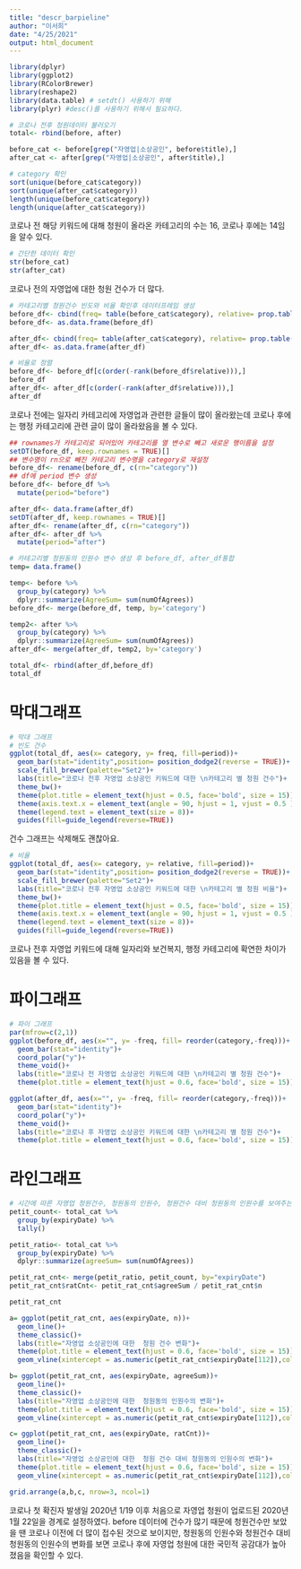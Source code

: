 ```yaml
---
title: "descr_barpieline"
author: "이서희"
date: "4/25/2021"
output: html_document
---
```

```r
library(dplyr)
library(ggplot2)
library(RColorBrewer)
library(reshape2)
library(data.table) # setdt() 사용하기 위해
library(plyr) #desc()를 사용하기 위해서 필요하다.
```


```r
# 코로나 전후 청원데이터 불러오기
total<- rbind(before, after)

before_cat <- before[grep("자영업|소상공인", before$title),]
after_cat <- after[grep("자영업|소상공인", after$title),]

```

```r
# category 확인
sort(unique(before_cat$category))
sort(unique(after_cat$category))
length(unique(before_cat$category))
length(unique(after_cat$category))
```
코로나 전 해당 키워드에 대해 청원이 올라온 카테고리의 수는 16, 코로나 후에는 14임을 알수 있다. 

```r
# 간단한 데이터 확인
str(before_cat)
str(after_cat)
```
코로나 전의 자영업에 대한 청원 건수가 더 많다. 

```r
# 카테고리별 청원건수 빈도와 비율 확인후 데이터프레임 생성
before_df<- cbind(freq= table(before_cat$category), relative= prop.table(table(before_cat$category)))
before_df<- as.data.frame(before_df)

after_df<- cbind(freq= table(after_cat$category), relative= prop.table(table(after_cat$category)))
after_df<- as.data.frame(after_df)

# 비율로 정렬
before_df<- before_df[c(order(-rank(before_df$relative))),]
before_df
after_df<- after_df[c(order(-rank(after_df$relative))),]
after_df
```
코로나 전에는 일자리 카테고리에 자영업과 관련한 글들이 많이 올라왔는데 코로나 후에는 행정 카테고리에 관련 글이 많이 올라왔음을 볼 수 있다. 

```r
## rownames가 카테고리로 되어있어 카테고리를 열 변수로 빼고 새로운 행이름을 설정
setDT(before_df, keep.rownames = TRUE)[]
## 변수명이 rn으로 빼진 카테고리 변수명을 category로 재설정
before_df<- rename(before_df, c(rn="category"))
## df에 period 변수 생성
before_df<- before_df %>%
  mutate(period="before")

after_df<- data.frame(after_df)
setDT(after_df, keep.rownames = TRUE)[]
after_df<- rename(after_df, c(rn="category"))
after_df<- after_df %>%
  mutate(period="after")
```

```r
# 카테고리별 청원동의 인원수 변수 생성 후 before_df, after_df통합
temp= data.frame()

temp<- before %>%
  group_by(category) %>%
  dplyr::summarize(AgreeSum= sum(numOfAgrees))
before_df<- merge(before_df, temp, by='category')

temp2<- after %>%
  group_by(category) %>%
  dplyr::summarize(AgreeSum= sum(numOfAgrees))
after_df<- merge(after_df, temp2, by='category')

total_df<- rbind(after_df,before_df)
total_df
```

# 막대그래프

```r
# 막대 그래프
# 빈도 건수
ggplot(total_df, aes(x= category, y= freq, fill=period))+
  geom_bar(stat="identity",position= position_dodge2(reverse = TRUE))+
  scale_fill_brewer(palette="Set2")+
  labs(title="코로나 전후 자영업 소상공인 키워드에 대한 \n카테고리 별 청원 건수")+
  theme_bw()+
  theme(plot.title = element_text(hjust = 0.5, face='bold', size = 15))+
  theme(axis.text.x = element_text(angle = 90, hjust = 1, vjust = 0.5 ))+
  theme(legend.text = element_text(size = 8))+
  guides(fill=guide_legend(reverse=TRUE))

```
건수 그래프는 삭제해도 괜찮아요.
```r
# 비율
ggplot(total_df, aes(x= category, y= relative, fill=period))+
  geom_bar(stat="identity",position= position_dodge2(reverse = TRUE))+
  scale_fill_brewer(palette="Set2")+
  labs(title="코로나 전후 자영업 소상공인 키워드에 대한 \n카테고리 별 청원 비율")+
  theme_bw()+
  theme(plot.title = element_text(hjust = 0.5, face='bold', size = 15))+
  theme(axis.text.x = element_text(angle = 90, hjust = 1, vjust = 0.5 ))+
  theme(legend.text = element_text(size = 8))+
  guides(fill=guide_legend(reverse=TRUE))

```
코로나 전후 자영업 키워드에 대해 일자리와 보건복지, 행정 카테고리에 확연한 차이가 있음을 볼 수 있다. 

# 파이그래프

```r
# 파이 그래프
par(mfrow=c(2,1))
ggplot(before_df, aes(x="", y= -freq, fill= reorder(category,-freq)))+
  geom_bar(stat="identity")+
  coord_polar("y")+
  theme_void()+
  labs(title="코로나 전 자영업 소상공인 키워드에 대한 \n카테고리 별 청원 건수")+
  theme(plot.title = element_text(hjust = 0.6, face='bold', size = 15))

ggplot(after_df, aes(x="", y= -freq, fill= reorder(category,-freq)))+
  geom_bar(stat="identity")+
  coord_polar("y")+
  theme_void()+
  labs(title="코로나 후 자영업 소상공인 키워드에 대한 \n카테고리 별 청원 건수")+
  theme(plot.title = element_text(hjust = 0.6, face='bold', size = 15))
```

# 라인그래프

```r
# 시간에 따른 자영업 청원건수, 청원동의 인원수, 청원건수 대비 청원동의 인원수를 보여주는 그래프 작성
petit_count<- total_cat %>%
  group_by(expiryDate) %>%
  tally() 

petit_ratio<- total_cat %>%
  group_by(expiryDate) %>%
  dplyr::summarize(agreeSum= sum(numOfAgrees))

petit_rat_cnt<- merge(petit_ratio, petit_count, by="expiryDate") 
petit_rat_cnt$ratCnt<- petit_rat_cnt$agreeSum / petit_rat_cnt$n  

petit_rat_cnt
```

```r
a= ggplot(petit_rat_cnt, aes(expiryDate, n))+
  geom_line()+
  theme_classic()+
  labs(title="자영업 소상공인에 대한  청원 건수 변화")+
  theme(plot.title = element_text(hjust = 0.6, face='bold', size = 15))+
  geom_vline(xintercept = as.numeric(petit_rat_cnt$expiryDate[112]),color =  "red", linetype = 2)

b= ggplot(petit_rat_cnt, aes(expiryDate, agreeSum))+
  geom_line()+
  theme_classic()+
  labs(title="자영업 소상공인에 대한  청원동의 인원수의 변화")+
  theme(plot.title = element_text(hjust = 0.6, face='bold', size = 15))+
  geom_vline(xintercept = as.numeric(petit_rat_cnt$expiryDate[112]),color =  "red", linetype = 2)

c= ggplot(petit_rat_cnt, aes(expiryDate, ratCnt))+
  geom_line()+
  theme_classic()+
  labs(title="자영업 소상공인에 대한  청원 건수 대비 청원동의 인원수의 변화")+
  theme(plot.title = element_text(hjust = 0.6, face='bold', size = 15))+
  geom_vline(xintercept = as.numeric(petit_rat_cnt$expiryDate[112]),color =  "red", linetype = 2)

grid.arrange(a,b,c, nrow=3, ncol=1)

```

코로나 첫 확진자 발생일 2020년 1/19 이후 처음으로 자영업 청원이 업로드된 2020년 1월 22일을 경계로 설정하였다. before 데이터에 건수가 많기 때문에 청원건수만 보았을 땐 코로나 이전에 더 많이 접수된 것으로 보이지만, 청원동의 인원수와 청원건수 대비 청원동의 인원수의 변화를 보면 코로나 후에 자영업 청원에 대한 국민적 공감대가 높아졌음을 확인할 수 있다. 